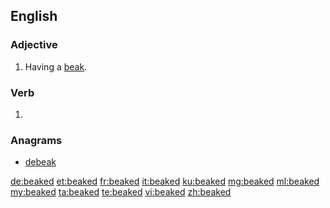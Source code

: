 ==English==

===Adjective===
{{en-adj|-}}

# Having a [[beak]].

===Verb===
{{head|en|verb form}}

# {{en-past of|beak}}

===Anagrams===
* [[debeak#English|debeak]]

[[de:beaked]]
[[et:beaked]]
[[fr:beaked]]
[[it:beaked]]
[[ku:beaked]]
[[mg:beaked]]
[[ml:beaked]]
[[my:beaked]]
[[ta:beaked]]
[[te:beaked]]
[[vi:beaked]]
[[zh:beaked]]